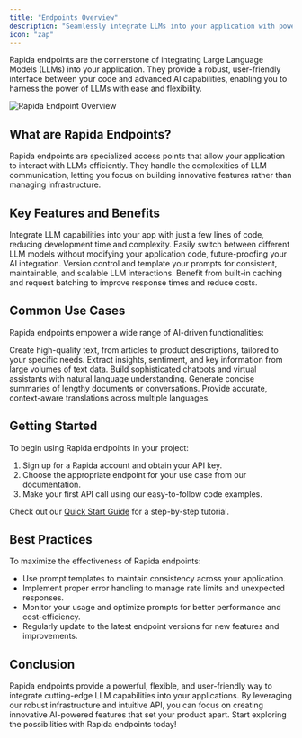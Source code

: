 ```yaml
---
title: "Endpoints Overview"
description: "Seamlessly integrate LLMs into your application with powerful, flexible endpoints"
icon: "zap"
---
```


Rapida endpoints are the cornerstone of integrating Large Language Models (LLMs) into your application. They provide a robust, user-friendly interface between your code and advanced AI capabilities, enabling you to harness the power of LLMs with ease and flexibility.

![Rapida Endpoint Overview](/images/endpoint/overview.png)

## What are Rapida Endpoints?

Rapida endpoints are specialized access points that allow your application to interact with LLMs efficiently. They handle the complexities of LLM communication, letting you focus on building innovative features rather than managing infrastructure.

## Key Features and Benefits

<CardGroup cols={2}>
  <Card title="Simplified Integration" icon="puzzle">
    Integrate LLM capabilities into your app with just a few lines of code, reducing development time and complexity.
  </Card>
  <Card title="Flexible Model Selection" icon="switch">
    Easily switch between different LLM models without modifying your application code, future-proofing your AI integration.
  </Card>
  <Card title="Robust Prompt Management" icon="file-code">
    Version control and template your prompts for consistent, maintainable, and scalable LLM interactions.
  </Card>
  <Card title="Performance Optimization" icon="gauge">
    Benefit from built-in caching and request batching to improve response times and reduce costs.
  </Card>
</CardGroup>

## Common Use Cases

Rapida endpoints empower a wide range of AI-driven functionalities:

<CardGroup cols={2}>
  <Card title="Intelligent Content Generation" icon="pen-tool">
    Create high-quality text, from articles to product descriptions, tailored to your specific needs.
  </Card>
  <Card title="Advanced Text Analysis" icon="bar-chart-2">
    Extract insights, sentiment, and key information from large volumes of text data.
  </Card>
  <Card title="Conversational AI" icon="message-circle">
    Build sophisticated chatbots and virtual assistants with natural language understanding.
  </Card>
  <Card title="Automated Summarization" icon="file-text">
    Generate concise summaries of lengthy documents or conversations.
  </Card>
  <Card title="Language Translation" icon="languages">
    Provide accurate, context-aware translations across multiple languages.
  </Card>
</CardGroup>

## Getting Started

To begin using Rapida endpoints in your project:

1. Sign up for a Rapida account and obtain your API key.
2. Choose the appropriate endpoint for your use case from our documentation.
3. Make your first API call using our easy-to-follow code examples.

Check out our [Quick Start Guide](/quickstart) for a step-by-step tutorial.

## Best Practices

To maximize the effectiveness of Rapida endpoints:

- Use prompt templates to maintain consistency across your application.
- Implement proper error handling to manage rate limits and unexpected responses.
- Monitor your usage and optimize prompts for better performance and cost-efficiency.
- Regularly update to the latest endpoint versions for new features and improvements.

## Conclusion

Rapida endpoints provide a powerful, flexible, and user-friendly way to integrate cutting-edge LLM capabilities into your applications. By leveraging our robust infrastructure and intuitive API, you can focus on creating innovative AI-powered features that set your product apart. Start exploring the possibilities with Rapida endpoints today!
